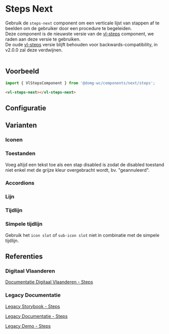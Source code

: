 
# Steps Next

Gebruik de `steps-next` component om een verticale lijst van stappen af te beelden om de gebruiker door een procedure
te begeleiden.<br/>
Deze component is de nieuwste versie van de [vl-steps](?path=/docs/components-steps--steps-default) component, we raden
aan deze versie te gebruiken.<br />
De oude [vl-steps](?path=/docs/components-steps--steps-default) versie blijft behouden voor backwards-compatibility,
in v2.0.0 zal deze verdwijnen.<br/><br/>


## Voorbeeld

```js
import { VlStepsComponent } from '@domg-wc/components/next/steps';
```

```html
<vl-steps-next></vl-steps-next>
```

<Canvas of={VlStepsStories.StepsDefault} />


## Configuratie

<ArgTypes of={VlStepsStories.StepsDefault} />


## Varianten

### Iconen

<Canvas of={VlStepsStories.StepsIcons} />

### Toestanden

Voeg altijd een tekst toe als een stap disabled is zodat de disabled toestand niet enkel met de grijze kleur
overgebracht wordt, bv. "geannuleerd".

<Canvas of={VlStepsStories.StepsStates} />

### Accordions

<Canvas of={VlStepsStories.StepsAccordions} />

### Lijn

<Canvas of={VlStepsStories.StepsLine} />

### Tijdlijn

<Canvas of={VlStepsStories.StepsTimeline} />

### Simpele tijdlijn

Gebruik het `icon slot` of `sub-icon slot` niet in combinatie met de simpele tijdlijn.

<Canvas of={VlStepsStories.StepsSimpleTimeline} />


## Referenties

### Digitaal Vlaanderen

[Documentatie Digitaal Vlaanderen - Steps](https://overheid.vlaanderen.be/webuniversum/v3/documentation/components/vl-ui-steps)

### Legacy Documentatie

[Legacy Storybook - Steps](https://webcomponenten.omgeving.vlaanderen.be/storybook/?path=/docs/legacy-vl-steps--default)

[Legacy Documentatie - Steps](https://webcomponenten.omgeving.vlaanderen.be/doc/VlSteps.html)

[Legacy Demo - Steps](https://webcomponenten.omgeving.vlaanderen.be/demo/vl-steps.html)
